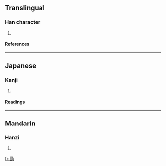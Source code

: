 {{see|勩}}

==Translingual==
===Han character===
{{Han char|rn=19|rad=力|as=09|sn=11|four=|canj=心人大尸 (POKS)}}
# {{defn|Han}}
====References====
{{Han ref|kx=0148.241|hdz=10374.020|uh=52DA|ud=21210}}
----
==Japanese==
===Kanji===
{{ja-kanji|grade=|rs=力09}}
# {{defn|Japanese}} 
====Readings====
{{ja-readings|on=[[えい]] (ei), [[い]] (i), [[し]] (shi)|kun=[[いたつき]] (itatsuki), [[つかれ]] (tsukare), [[つかれる]] (tsukareru)}}
----
==Mandarin==
===Hanzi===
{{cmn-hanzi|tra=勩|pin=[[yì]] ([[yi4]])|wg=i<sup>4</sup>}}
# {{defn|Mandarin}}

[[fr:勚]]